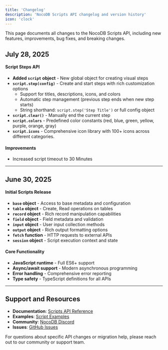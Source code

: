 ```yaml
---
title: 'Changelog'
description: 'NocoDB Scripts API changelog and version history'
icon: 'clock'
---
```


This page documents all changes to the NocoDB Scripts API, including new features, improvements, bug fixes, and breaking changes.

## July 28, 2025


#### Script Steps API
- **Added `script` object** - New global object for creating visual steps
- **`script.step(config)`** - Create and start steps with rich customization options
  - Support for titles, descriptions, icons, and colors
  - Automatic step management (previous step ends when new step starts)
  - String shorthand: `script.step('Step Title')` or full config object
- **`script.clear()`** - Manually end the current step
- **`script.colors`** - Predefined color constants (red, blue, green, yellow, purple, orange, gray)
- **`script.icons`** - Comprehensive icon library with 100+ icons across different categories. 


#### Improvements
- Increased script timeout to 30 Minutes

---

## June 30, 2025

#### Initial Scripts Release
- **`base` object** - Access to base metadata and configuration
- **`table` object** - Create, Read operations on tables
- **`record` object** - Rich record manipulation capabilities
- **`field` object** - Field metadata and validation
- **`input` object** - User input collection methods
- **`output` object** - Rich output formatting options
- **`fetch` function** - HTTP requests to external APIs
- **`session` object** - Script execution context and state

#### Core Functionality
- **JavaScript runtime** - Full ES6+ support
- **Async/await support** - Modern asynchronous programming
- **Error handling** - Comprehensive error reporting
- **Type safety** - TypeScript definitions for all APIs

---

## Support and Resources

- **Documentation**: [Scripts API Reference](/docs/scripts/api-reference)
- **Examples**: [Script Examples](/docs/scripts/examples)
- **Community**: [NocoDB Discord](https://discord.gg/5RgZmkW)
- **Issues**: [GitHub Issues](https://github.com/nocodb/nocodb/issues)

For questions about specific API changes or migration help, please reach out to our community or support team.
